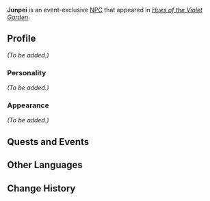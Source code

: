 {{Meta
<!-- Remove this template after adding the missing info -->
|missing_NPC_profile  = yes
}}
{{Character Infobox
|type             = Event NPC
|image            = NPC Junpei.png
|region           = Inazuma
|title            = 
|affiliation      = 
|voiceEN          = 
|voiceCN          = 
|voiceJP          = 
}}
'''Junpei''' is an event-exclusive [[NPC]] that appeared in ''[[Hues of the Violet Garden]]''.
<!--
==Location==
<gallery>
NPC Location Junpei.png|Junpei's location
NPC Location Junpei Context.png|Additional context
</gallery>
-->

==Profile==
<!-- detailed story/lore information goes here -->
''(To be added.)''

===Personality===
''(To be added.)''

===Appearance===
''(To be added.)''

==Quests and Events==
{{Quests and Events}}

==Other Languages==
{{Other Languages|default_hidden = 1
|en      = Junpei
|zhs     = 顺平
|zhs_rm  = Shùnpíng
|zht     = 順平
|zht_rm  = Shùnpíng
|ja      = 順平
|ja_rm   = Junpei
|ko      = 쥰페이
|ko_rm   = Jyunpei
|es      = Junpei
|fr      = Junpei
|ru      = Дзюмпэй
|th      = Junpei
|vi      = Junpei
|de      = Junpei
|id      = Junpei
|pt      = Junpei
}}

==Change History==
{{Change History|2.6}}
<!--
==References==
{{Reflist}}
-->